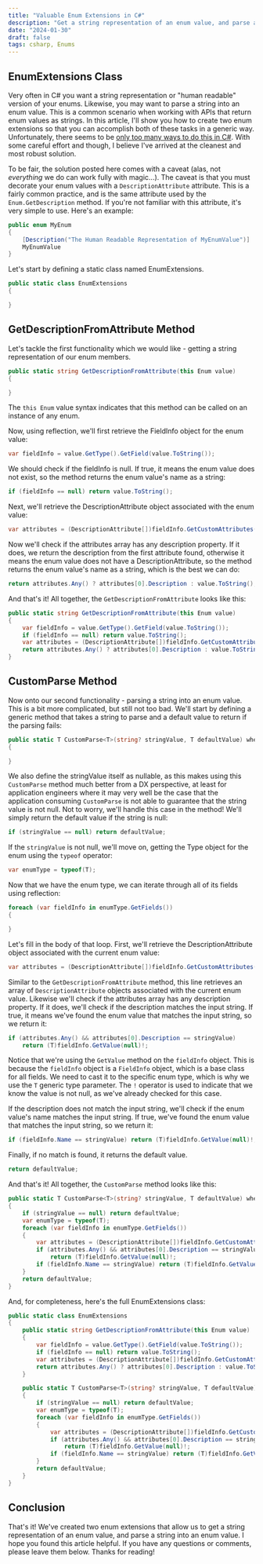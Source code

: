 ```yaml
---
title: "Valuable Enum Extensions in C#"
description: "Get a string representation of an enum value, and parse a string into an enum value."
date: "2024-01-30"
draft: false
tags: csharp, Enums
---
```


## EnumExtensions Class

Very often in C# you want a string representation or "human readable" version of your enums. Likewise, you may want to parse a string into an enum value. This is a common scenario when working with APIs that return enum values as strings. In this article, I'll show you how to create two enum extensions so that you can accomplish both of these tasks in a generic way. Unfortunately, there seems to be [only too many ways to do this in C#](). With some careful effort and though, I believe I've arrived at the cleanest and most robust solution.

To be fair, the solution posted here comes with a caveat (alas, not _everything_ we do can work fully with magic...). The caveat is that you must decorate your enum values with a `DescriptionAttribute` attribute. This is a fairly common practice, and is the same attribute used by the `Enum.GetDescription` method. If you're not familiar with this attribute, it's very simple to use. Here's an example:

```csharp
public enum MyEnum
{
    [Description("The Human Readable Representation of MyEnumValue")]
    MyEnumValue
}
```

Let's start by defining a static class named EnumExtensions.

```csharp
public static class EnumExtensions
{

}
```

## GetDescriptionFromAttribute Method

Let's tackle the first functionality which we would like - getting a string representation of our enum members. 

```csharp
public static string GetDescriptionFromAttribute(this Enum value)
{

}
```

The `this Enum` value syntax indicates that this method can be called on an instance of any enum.

Now, using reflection, we'll first retrieve the FieldInfo object for the enum value:

```csharp
var fieldInfo = value.GetType().GetField(value.ToString());
```

We should check if the fieldInfo is null. If true, it means the enum value does not exist, so the method returns the enum value's name as a string:

```csharp
if (fieldInfo == null) return value.ToString();
```

Next, we'll retrieve the DescriptionAttribute object associated with the enum value:

```csharp
var attributes = (DescriptionAttribute[])fieldInfo.GetCustomAttributes(typeof(DescriptionAttribute), false);
```

Now we'll check if the attributes array has any description property. If it does, we return the description from the first attribute found, otherwise it means the enum value does not have a DescriptionAttribute, so the method returns the enum value's name as a string, which is the best we can do:

```csharp
return attributes.Any() ? attributes[0].Description : value.ToString();
```

And that's it! All together, the `GetDescriptionFromAttribute` looks like this:

```csharp
public static string GetDescriptionFromAttribute(this Enum value)
{
    var fieldInfo = value.GetType().GetField(value.ToString());
    if (fieldInfo == null) return value.ToString();
    var attributes = (DescriptionAttribute[])fieldInfo.GetCustomAttributes(typeof(DescriptionAttribute), false);
    return attributes.Any() ? attributes[0].Description : value.ToString();
}
```

## CustomParse Method

Now onto our second functionality - parsing a string into an enum value. This is a bit more complicated, but still not too bad. We'll start by defining a generic method that takes a string to parse and a default value to return if the parsing fails:

```csharp
public static T CustomParse<T>(string? stringValue, T defaultValue) where T : Enum
{

}
```

We also define the stringValue itself as nullable, as this makes using this `CustomParse` method much better from a DX perspective, at least for application engineers where it may very well be the case that the application consuming `CustomParse` is not able to guarantee that the string value is not null. Not to worry, we'll handle this case in the method! We'll simply return the default value if the string is null:

```csharp
if (stringValue == null) return defaultValue;
```

If the `stringValue` is not null, we'll move on, getting the Type object for the enum using the `typeof` operator:

```csharp
var enumType = typeof(T);
```

Now that we have the enum type, we can iterate through all of its fields using reflection:

```csharp
foreach (var fieldInfo in enumType.GetFields())
{

}
```

Let's fill in the body of that loop. First, we'll retrieve the DescriptionAttribute object associated with the current enum value:


```csharp
var attributes = (DescriptionAttribute[])fieldInfo.GetCustomAttributes(typeof(DescriptionAttribute), false);
```

Similar to the `GetDescriptionFromAttribute` method, this line retrieves an array of `DescriptionAttribute` objects associated with the current enum value. Likewise we'll check if the attributes array has any description property. If it does, we'll check if the description matches the input string. If true, it means we've found the enum value that matches the input string, so we return it:

```csharp
if (attributes.Any() && attributes[0].Description == stringValue)
    return (T)fieldInfo.GetValue(null)!;
```

Notice that we're using the `GetValue` method on the `fieldInfo` object. This is because the `fieldInfo` object is a `FieldInfo` object, which is a base class for all fields. We need to cast it to the specific enum type, which is why we use the `T` generic type parameter. The `!` operator is used to indicate that we know the value is not null, as we've already checked for this case.

If the description does not match the input string, we'll check if the enum value's name matches the input string. If true, we've found the enum value that matches the input string, so we return it:

```csharp
if (fieldInfo.Name == stringValue) return (T)fieldInfo.GetValue(null)!;
```

Finally, if no match is found, it returns the default value.

```csharp
return defaultValue;
```

And that's it! All together, the `CustomParse` method looks like this:

```csharp
public static T CustomParse<T>(string? stringValue, T defaultValue) where T : Enum
{
    if (stringValue == null) return defaultValue;
    var enumType = typeof(T);
    foreach (var fieldInfo in enumType.GetFields())
    {
        var attributes = (DescriptionAttribute[])fieldInfo.GetCustomAttributes(typeof(DescriptionAttribute), false);
        if (attributes.Any() && attributes[0].Description == stringValue)
            return (T)fieldInfo.GetValue(null)!;
        if (fieldInfo.Name == stringValue) return (T)fieldInfo.GetValue(null)!;
    }
    return defaultValue;
}
```

And, for completeness, here's the full EnumExtensions class:

```csharp
public static class EnumExtensions
{
    public static string GetDescriptionFromAttribute(this Enum value)
    {
        var fieldInfo = value.GetType().GetField(value.ToString());
        if (fieldInfo == null) return value.ToString();
        var attributes = (DescriptionAttribute[])fieldInfo.GetCustomAttributes(typeof(DescriptionAttribute), false);
        return attributes.Any() ? attributes[0].Description : value.ToString();
    }

    public static T CustomParse<T>(string? stringValue, T defaultValue) where T : Enum
    {
        if (stringValue == null) return defaultValue;
        var enumType = typeof(T);
        foreach (var fieldInfo in enumType.GetFields())
        {
            var attributes = (DescriptionAttribute[])fieldInfo.GetCustomAttributes(typeof(DescriptionAttribute), false);
            if (attributes.Any() && attributes[0].Description == stringValue)
                return (T)fieldInfo.GetValue(null)!;
            if (fieldInfo.Name == stringValue) return (T)fieldInfo.GetValue(null)!;
        }
        return defaultValue;
    }
}
```

## Conclusion

That's it! We've created two enum extensions that allow us to get a string representation of an enum value, and parse a string into an enum value. I hope you found this article helpful. If you have any questions or comments, please leave them below. Thanks for reading!